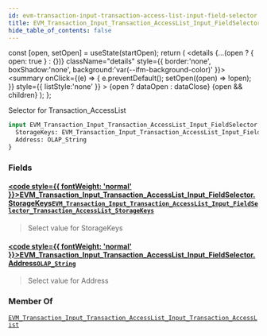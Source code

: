 ```yaml
---
id: evm-transaction-input-transaction-access-list-input-field-selector
title: EVM_Transaction_Input_Transaction_AccessList_Input_FieldSelector
hide_table_of_contents: false
---
```







  const [open, setOpen] = useState(startOpen);
  return (
    <details {...(open ? { open: true } : {})} className="details" style={{ border:'none', boxShadow:'none', background:'var(--ifm-background-color)' }}>
      <summary
        onClick={(e) => {
          e.preventDefault();
          setOpen((open) => !open);
        }}
        style={{ listStyle:'none' }}
      >
      {open ? dataOpen : dataClose}
      </summary>
      {open && children}
    </details>
  );
};










Selector for Transaction_AccessList


```graphql
input EVM_Transaction_Input_Transaction_AccessList_Input_FieldSelector {
  StorageKeys: EVM_Transaction_Input_Transaction_AccessList_Input_FieldSelector_Transaction_AccessList_StorageKeys
  Address: OLAP_String
}
```




### Fields

#### [<code style={{ fontWeight: 'normal' }}>EVM_Transaction_Input_Transaction_AccessList_Input_FieldSelector.<b>StorageKeys</b></code>](#)<Bullet />[`EVM_Transaction_Input_Transaction_AccessList_Input_FieldSelector_Transaction_AccessList_StorageKeys`](/docs/graphql-reference/inputs/evm-transaction-input-transaction-access-list-input-field-selector-transaction-access-list-storage-keys) <Badge class="badge badge--secondary" text="input"/> 
> 
> 
> Select value for StorageKeys
> 

#### [<code style={{ fontWeight: 'normal' }}>EVM_Transaction_Input_Transaction_AccessList_Input_FieldSelector.<b>Address</b></code>](#)<Bullet />[`OLAP_String`](/docs/graphql-reference/inputs/olap-string) <Badge class="badge badge--secondary" text="input"/> 
> 
> 
> Select value for Address
> 



### Member Of

[`EVM_Transaction_Input_Transaction_AccessList_Input_Transaction_AccessList`](/docs/graphql-reference/inputs/evm-transaction-input-transaction-access-list-input-transaction-access-list)  <Badge class="badge badge--secondary" text="input"/>

